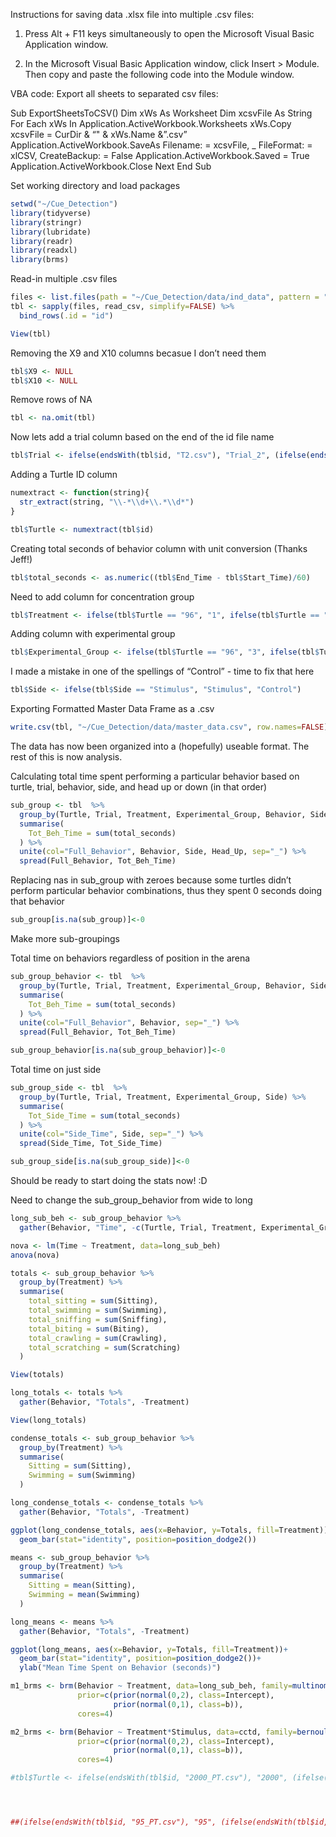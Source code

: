 

Instructions for saving data .xlsx file into multiple .csv files:

1. Press Alt + F11 keys simultaneously to open the Microsoft Visual Basic Application window.

2. In the Microsoft Visual Basic Application window, click Insert > Module. Then copy and paste the following code into the Module window.

VBA code: Export all sheets to separated csv files:

Sub ExportSheetsToCSV()
    Dim xWs As Worksheet
    Dim xcsvFile As String
    For Each xWs In Application.ActiveWorkbook.Worksheets
        xWs.Copy
        xcsvFile = CurDir & "\" & xWs.Name & ".csv"
        Application.ActiveWorkbook.SaveAs Filename: = xcsvFile, _
        FileFormat: = xlCSV, CreateBackup: = False
        Application.ActiveWorkbook.Saved = True
        Application.ActiveWorkbook.Close
    Next
End Sub


Set working directory and load packages
```{r}
setwd("~/Cue_Detection")
library(tidyverse)
library(stringr)
library(lubridate)
library(readr)
library(readxl)
library(brms)
```

Read-in multiple .csv files
```{r}
files <- list.files(path = "~/Cue_Detection/data/ind_data", pattern = "*.csv", full.names = T)
tbl <- sapply(files, read_csv, simplify=FALSE) %>% 
  bind_rows(.id = "id")

View(tbl)
```


Removing the X9 and X10 columns becasue I don't need them
```{r}
tbl$X9 <- NULL
tbl$X10 <- NULL
```

Remove rows of NA
```{r}
tbl <- na.omit(tbl)
```


Now lets add a trial column based on the end of the id file name
```{r}
tbl$Trial <- ifelse(endsWith(tbl$id, "T2.csv"), "Trial_2", (ifelse(endsWith(tbl$id, "T1.csv"), "Trial_1", (ifelse(endsWith(tbl$id, "PT.csv"), "Prelim_Trial", (ifelse(endsWith(tbl$id, "T3.csv"), "Trial_3", "TURTLES")))))))

```

Adding a Turtle ID column
```{r}

numextract <- function(string){ 
  str_extract(string, "\\-*\\d+\\.*\\d*")
} 

tbl$Turtle <- numextract(tbl$id)

```

Creating total seconds of behavior column with unit conversion (Thanks Jeff!)
```{r}
tbl$total_seconds <- as.numeric((tbl$End_Time - tbl$Start_Time)/60)
```


Need to add column for concentration group
```{r}
tbl$Treatment <- ifelse(tbl$Turtle == "96", "1", ifelse(tbl$Turtle == "90", "0.1", ifelse(tbl$Turtle == "88", "0.1", ifelse(tbl$Turtle == "87", "1", ifelse(tbl$Turtle == "86", "Control", ifelse(tbl$Turtle == "89", "1", ifelse(tbl$Turtle == "91", "Control", ifelse(tbl$Turtle == "78", "10", ifelse(tbl$Turtle == "85", "10", ifelse(tbl$Turtle == "83", "Control", ifelse(tbl$Turtle == "84", "0.1", ifelse(tbl$Turtle == "81", "10", ifelse(tbl$Turtle == "2000", "1", ifelse(tbl$Turtle == "79", "10", ifelse(tbl$Turtle == "95", "10", ifelse(tbl$Turtle == "94", "0.1", ifelse(tbl$Turtle == "82", "1", ifelse(tbl$Turtle == "93", "Control", ifelse(tbl$Turtle == "80", "Control", ifelse(tbl$Turtle == "92", "0.1", ifelse(tbl$Turtle == "76", "Control", ifelse(tbl$Turtle == "74", "10", ifelse(tbl$Turtle == "59", "10", ifelse(tbl$Turtle == "58", "Control", ifelse(tbl$Turtle == "62", "0.1", ifelse(tbl$Turtle == "55", "1", ifelse(tbl$Turtle == "73", "0.1", ifelse(tbl$Turtle == "54", "0.1", ifelse(tbl$Turtle == "75", "Control", ifelse(tbl$Turtle == "64", "10", ifelse(tbl$Turtle == "68", "1", ifelse(tbl$Turtle == "65", "1", "NO"))))))))))))))))))))))))))))))))
```

Adding column with experimental group
```{r}
tbl$Experimental_Group <- ifelse(tbl$Turtle == "96", "3", ifelse(tbl$Turtle == "90", "3", ifelse(tbl$Turtle == "88", "3", ifelse(tbl$Turtle == "87", "3", ifelse(tbl$Turtle == "86", "3", ifelse(tbl$Turtle == "89", "3", ifelse(tbl$Turtle == "91", "3", ifelse(tbl$Turtle == "78", "3", ifelse(tbl$Turtle == "85", "3", ifelse(tbl$Turtle == "83", "3", ifelse(tbl$Turtle == "84", "3", ifelse(tbl$Turtle == "81", "4", ifelse(tbl$Turtle == "2000", "4", ifelse(tbl$Turtle == "79", "4", ifelse(tbl$Turtle == "95", "4", ifelse(tbl$Turtle == "94", "4", ifelse(tbl$Turtle == "82", "4", ifelse(tbl$Turtle == "93", "4", ifelse(tbl$Turtle == "80", "4", ifelse(tbl$Turtle == "92", "4", ifelse(tbl$Turtle == "76", "4", ifelse(tbl$Turtle == "74", "1", ifelse(tbl$Turtle == "59", "2", ifelse(tbl$Turtle == "58", "2", ifelse(tbl$Turtle == "62", "2", ifelse(tbl$Turtle == "55", "2", ifelse(tbl$Turtle == "73", "2", ifelse(tbl$Turtle == "54", "2", ifelse(tbl$Turtle == "75", "2", ifelse(tbl$Turtle == "64", "2", ifelse(tbl$Turtle == "68", "2", ifelse(tbl$Turtle == "65", "2", "NO"))))))))))))))))))))))))))))))))
```

I made a mistake in one of the spellings of "Control" - time to fix that here
```{r}
tbl$Side <- ifelse(tbl$Side == "Stimulus", "Stimulus", "Control")
```

Exporting Formatted Master Data Frame as a .csv
```{r}
write.csv(tbl, "~/Cue_Detection/data/master_data.csv", row.names=FALSE)
```


The data has now been organized into a (hopefully) useable format. The rest of this is now analysis.




Calculating total time spent performing a particular behavior based on turtle, trial, behavior, side, and head up or down (in that order)
```{r}
sub_group <- tbl  %>% 
  group_by(Turtle, Trial, Treatment, Experimental_Group, Behavior, Side, Head_Up) %>% 
  summarise(
    Tot_Beh_Time = sum(total_seconds)
  ) %>% 
  unite(col="Full_Behavior", Behavior, Side, Head_Up, sep="_") %>% 
  spread(Full_Behavior, Tot_Beh_Time)

```

Replacing nas in sub_group with zeroes because some turtles didn't perform particular behavior combinations, thus they spent 0 seconds doing that behavior
```{r}
sub_group[is.na(sub_group)]<-0
```

Make more sub-groupings

Total time on behaviors regardless of position in the arena
```{r}
sub_group_behavior <- tbl  %>% 
  group_by(Turtle, Trial, Treatment, Experimental_Group, Behavior, Side) %>% 
  summarise(
    Tot_Beh_Time = sum(total_seconds)
  ) %>% 
  unite(col="Full_Behavior", Behavior, sep="_") %>% 
  spread(Full_Behavior, Tot_Beh_Time)

sub_group_behavior[is.na(sub_group_behavior)]<-0
```

Total time on just side
```{r}
sub_group_side <- tbl  %>% 
  group_by(Turtle, Trial, Treatment, Experimental_Group, Side) %>% 
  summarise(
    Tot_Side_Time = sum(total_seconds)
  ) %>% 
  unite(col="Side_Time", Side, sep="_") %>% 
  spread(Side_Time, Tot_Side_Time)

sub_group_side[is.na(sub_group_side)]<-0
```


Should be ready to start doing the stats now! :D


Need to change the sub_group_behavior from wide to long
```{r}
long_sub_beh <- sub_group_behavior %>% 
  gather(Behavior, "Time", -c(Turtle, Trial, Treatment, Experimental_Group, Side))


```


```{r}
nova <- lm(Time ~ Treatment, data=long_sub_beh)
anova(nova)
```

```{r}
totals <- sub_group_behavior %>% 
  group_by(Treatment) %>% 
  summarise(
    total_sitting = sum(Sitting),
    total_swimming = sum(Swimming),
    total_sniffing = sum(Sniffing),
    total_biting = sum(Biting),
    total_crawling = sum(Crawling),
    total_scratching = sum(Scratching)
  )

View(totals)

long_totals <- totals %>% 
  gather(Behavior, "Totals", -Treatment)

View(long_totals)

condense_totals <- sub_group_behavior %>% 
  group_by(Treatment) %>% 
  summarise(
    Sitting = sum(Sitting),
    Swimming = sum(Swimming)
  )

long_condense_totals <- condense_totals %>% 
  gather(Behavior, "Totals", -Treatment)

ggplot(long_condense_totals, aes(x=Behavior, y=Totals, fill=Treatment))+
  geom_bar(stat="identity", position=position_dodge2())
```

```{r}
means <- sub_group_behavior %>% 
  group_by(Treatment) %>% 
  summarise(
    Sitting = mean(Sitting),
    Swimming = mean(Swimming)
  )

long_means <- means %>% 
  gather(Behavior, "Totals", -Treatment)

ggplot(long_means, aes(x=Behavior, y=Totals, fill=Treatment))+
  geom_bar(stat="identity", position=position_dodge2())+
  ylab("Mean Time Spent on Behavior (seconds)")

```


```{r}
m1_brms <- brm(Behavior ~ Treatment, data=long_sub_beh, family=multinomial(link="logit"),
               prior=c(prior(normal(0,2), class=Intercept),
                       prior(normal(0,1), class=b)),
               cores=4)

```

```{r}
m2_brms <- brm(Behavior ~ Treatment*Stimulus, data=cctd, family=bernoulli(link="logit"),
               prior=c(prior(normal(0,2), class=Intercept),
                       prior(normal(0,1), class=b)),
               cores=4)
```



















```{r}
#tbl$Turtle <- ifelse(endsWith(tbl$id, "2000_PT.csv"), "2000", (ifelse(endsWith(tbl$id, "2000_T1.csv"), "2000", (ifelse(endsWith(tbl$id, "2000_T2.csv"), "2000", (ifelse(endsWith(tbl$id, "2000_T3.csv"), "2000", (ifelse(endsWith(tbl$id, "54_PT.csv"), "54", (ifelse(endsWith(tbl$id, "54_T1.csv"), "54", (ifelse(endsWith(tbl$id, "54_T2.csv"), "54", (ifelse(endsWith("54_T3.csv"), "54", (ifelse(endsWith(tbl$id, "55_PT.csv"), "55", (ifelse(endsWith(tble$id, "55_T1.csv"), "Trial_1", (ifelse(endsWith(tbl$id, "55_T2.csv"), "55", (ifelse(endsWith(tbl$id, "55_T3.csv"), "55", (ifelse(endsWith(tbl$id, "58_PT.csv"), "58", (ifelse(endsWith(tbl$id, "58_T1.csv"), "58", (ifelse(endsWith(tbl$id, "58_T2.csv"), "58", (ifelse(endsWith(tbl$id, "58_T3.csv"), "58", (ifelse(endsWith(tbl$id, "59_PT.csv"), "59", (ifelse(endsWith("59_T1.csv"), "59", (ifelse(endsWith(tbl$id, "59_T2.csv"), "59", (ifelse(endsWith(tbl$id, "59_T3.csv"), "59", (ifelse(endsWith(tbl$id, "62_PT.csv"), "62", (ifelse(endsWith(tbl$id, "62_T1.csv"), "62", (ifelse(endsWith(tbl$id, "62_T2.csv"), "62", (ifelse(endsWith(tbl$id, "62_T3.csv"), "62", (ifelse(endsWith(tbl$id, "64_PT.csv"), "64", (ifelse(endsWith(tbl$id, "64_T1.csv"), "64", (ifelse(endsWith(tbl$id, "64_T2.csv"), "64", (ifelse(endsWith(tbl$id, "64_T3.csv"), "64", (ifelse(endsWith(tbl$id, "65_PT.csv"), "65", (ifelse(endsWith(tbl$id, "65_T1.csv"), "65", (ifelse(endsWith(tbl$id, "65_T2.csv"), "65", (ifelse(endsWith("65_T3.csv"), "65", (ifelse(endsWith(tbl$id, "68_PT.csv"), "68", (ifelse(endsWith(tbl$id, "68_T1.csv"), "68", (ifelse(endsWith(tbl$id, "68_T2.csv"), "68", (ifelse(endsWith(tbl$id, "68_T3.csv"), "68", (ifelse(endsWith(tbl$id, "73_PT.csv"), "73", (ifelse(endsWith(tbl$id, "73_T1.csv"), "73", (ifelse(endsWith(tbl$id, "73_T2.csv"), "73", (ifelse(endsWith(tbl$id, "73_T3.csv"), "73", (ifelse(endsWith(tbl$id, "74_PT.csv"), "74", (ifelse(endsWith(tbl$id, "74_T1.csv"), "74", (ifelse(endsWith(tbl$id, "74_T2.csv"), "74", (ifelse(endsWith(tbl$id, "74_T3.csv"), "74", (ifelse(endsWith(tbl$id, "75_PT.csv"), "75", (ifelse(endsWith(tbl$id, "75_T1.csv"), "75", (ifelse(endsWith(tbl$id, "75_T2.csv"), "75", (ifelse(endsWith(tbl$id, "75_T3.csv"), "75", (ifelse(endsWith(tbl$id, "76_PT.csv"), "76", (ifelse(endsWith(tbl$id, "76_T1.csv"), "76", (ifelse(endsWith(tbl$id, "76_T2.csv"), "76", (ifelse(endsWith(tbl$id, "76_T3.csv"), "76", (ifelse(endsWith(tbl$id, "78_PT.csv"), "78", (ifelse(endsWith(tbl$id, "78_T1.csv"), "78", (ifelse(endsWith(tbl$id, "78_T2.csv"), "78", (ifelse(endsWith(tbl$id, "78_T3.csv"), "78", (ifelse(endsWith(tbl$id, "79_PT.csv"), "79", (ifelse(endsWith(tbl$id, "79_T1.csv"), "79", (ifelse(endsWith(tbl$id, "79_T2.csv"), "79", (ifelse(endsWith(tbl$id, "79_T3.csv"), "79", (ifelse(endsWith(tbl$id, "80_PT.csv"), "80", (ifelse(endsWith(tbl$id, "80_T1.csv"), "80", (ifelse(endsWith(tbl$id, "80_T2.csv"), "80", (ifelse(endsWith(tbl$id, "80_T3.csv"), "80", (ifelse(endsWith(tbl$id, "81_PT.csv"), "81", (ifelse(endsWith(tbl$id, "81_T1.csv"), "81", (ifelse(endsWith(tbl$id, "81_T2.csv"), "81", (ifelse(endsWith(tbl$id, "81_T3.csv"), "81", (ifelse(endsWith(tbl$id, "82_PT.csv"), "82", (ifelse(endsWith(tbl$id, "82_T1.csv"), "82", (ifelse(endsWith(tbl$id, "82_T2.csv"), "82", (ifelse(endsWith(tbl$id, "82_T3.csv"), "82", (ifelse(endsWith(tbl$id, "83_PT.csv"), "83", (ifelse(endsWith(tbl$id, "83_T1.csv"), "83", (ifelse(endsWith(tbl$id, "83_T2.csv"), "83", (ifelse(endsWith(tbl$id, "83_T3.csv"), "83", (ifelse(endsWith(tbl$id, "84_PT.csv"), "84", (ifelse(endsWith(tbl$id, "84_T1.csv"), "84", (ifelse(ends_with(tbl$id, "84_T2.csv"), "84", (ifelse(endsWith(tbl$id, "84_T3.csv"), "84", (ifelse(endsWith(tbl$id, "85_PT.csv"), "85", (ifelse(endsWith(tbl$id, "85_T1.csv"), "85", (ifelse(endsWith(tbl$id, "85_T2.csv"), "85", (ifelse(endsWith(tbl$id, "85_T3.csv"), "85", (ifelse(endsWith(tbl$id, "86_PT.csv"), "86", (ifelse(endsWith(tbl$id, "86_T1.csv"), "86", (ifelse(endsWith(tbl$id, "86_T3.csv"), "86", (ifelse(endsWith(tbl$id, "87_PT.csv"), "87", (ifelse(endsWith(tbl$id, "87_T1.csv"), "87", (ifelse(endsWith(tbl$id, "87_T2.csv"), "87", (ifelse(endsWith(tbl$id, "87_T3.csv"), "87", (ifelse(ends_with(tbl$id, "88_PT.csv"), "88", (ifelse(endsWith(tbl$id, "88_T1.csv"), "88", (ifelse(endsWith(tbl$id, "88_T2.csv"), "88", (ifelse(endsWith(tbl$id, "88_T3.csv"), "88", (ifelse(endsWith(tbl$id, "89_PT.csv"), "89", (ifelse(endsWith(tbl$id, "89_T1.csv"), "89", (ifelse(endsWith(tbl$id, "89_T2.csv"), "89", (ifelse(endsWith(tbl$id, "89_T3.csv"), "89", (ifelse(ends_with(tbl$id, "90_PT.csv"), "90", (ifelse(endsWith(tbl$id, "90_T1.csv"), "90", (ifelse(endsWith(tbl$id, "90_T2.csv"), "90", (ifelse(endsWith(tbl$id, "90_T3.csv"), "90", (ifelse(endsWith(tbl$id, "91_PT.csv"), "91", (ifelse(endsWith(tbl$id, "91_T1.csv"), "91", (ifelse(endsWith(tbl$id, "91_T2.csv"), "91", (ifelse(endsWith(tbl$id, "91_T3.csv"), "91", (ifelse(endsWith(tbl$id, "92_PT.csv"), "92", (ifelse(endsWith(tbl$id, "92_T2.csv"), "92", (ifelse(endsWith(tbl$id, "92_T3.csv"), "92", (ifelse(endsWith(tbl$id, "93_PT.csv"), "93", (ifelse(endsWith(tbl$id, "93_T1.csv"), "93", (ifelse(endsWith(tbl$id, "93_T2.csv"), "93", (ifelse(endsWith(tbl$id, "93_T3.csv"), "93", (ifelse(endsWith(tbl$id, "94_PT.csv"), "94", ifelse(endsWith(tbl$id, "94_T1.csv"), "94", (ifelse(endsWith(tbl$id, "94_T2.csv"), "94", (ifelse(endsWith(tbl$id, "94_T3.csv"), "94", "FUCK")))))))))))))))))))))))))))))))))))))))))))))))))))))))))))))))))))))))))))))))))))))))))))))))))))))))))))))))))))))))))))))))))))))))))))))))))))))))))))))))))))))))))))))))))))))))))))))))))))))))))))))))))))))))))))))))))))))))))))




##(ifelse(endsWith(tbl$id, "95_PT.csv"), "95", (ifelse(endsWith(tbl$id, "95_T1.csv"), "95", (ifelse(endsWith(tbl$id, "95_T2.csv"), "95", (ifelse(endsWIth(tbl$id, "95_T3.csv"), "95", (ifelse(endsWith(tbl$id, "96_PT.csv"), "96", (ifelse(endsWith(tbl$id, "96_T1.csv"), "96", (ifelse(endsWith(tbl$id, "96_T2.csv"), "96", (ifelse(endsWith(tbl$id, "96_T3.csv"), "96", "FUCK"))))))))))))))))))))))))))))))))))))))))))))))))))))))))))))))))))))))))))))))))))))))))))))))))))))))))))))))))))))))))))))))))))))))))))))))))))))))))))))))))))))))))))))))))))))))))))))))))))))))))))))))))))))))))))))))))))))))))))))))))))))))))
```
